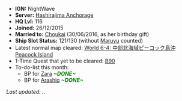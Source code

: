 *'''IGN:''' NightWave
*'''Server:''' [[Servers|Hashirajima Anchorage]]
*'''HQ Lvl:''' 116
*'''Joined:''' 26/12/2015
*'''Married to:''' [[Choukai Kai Ni#Second Upgrade|Choukai]] (30/06/2016, as her birthday gift)
*'''Ship Slot Status:''' 121/130 (without [[Maruyu]] counted)
*Latest normal map cleared: [[Sandbox/World_6/6-4|World 6-4: 中部北海域ピーコック島沖 Peacock Island]]
*1-Time Quest that yet to be cleared: [[Quest#B90|B90]]
*To-do-list this month:
** BP for [[Zara]] '''''<font color=green>~DONE~</font>'''''
** BP for [[Arashio]] '''''<font color=green>~DONE~</font>'''''

{{{!}} class="article-table" border="1" cellpadding="1" cellspacing="1"
{{!}}-
! align=center colspan=2 style="background:#2F2827" {{!}} <font size=4 color=#ffffff> Extra Operations March </font>
{{!}}-
! align=center {{!}} Map
! align=center style="width:35%" {{!}} Status
{{!}}-
{{!}} align="center" height="35px" style="background:#EBE2D3" {{!}} [[file:1-5.png|250px|link=1-5]]
{{!}} align="center" height="35px" style="background:lightgreen" {{!}} <font size=3> '''''Cleared''''' </font>
{{!}}-
{{!}} align="center" height="35px" style="background:#F8F4ED" {{!}} [[file:1-6-0.png|250px|link=1-6]]
{{!}} align="center" height="35px" style="background:#F8F4ED" {{!}} <font size=3 color=red> '''''5/7''''' </font>
{{!}}-
{{!}} align="center" height="35px" style="background:#EBE2D3" {{!}} [[file:2-5-0.png|250px|link=2-5]]
{{!}} align="center" height="35px" style="background:lightgreen" {{!}} <font size=3> '''''Cleared''''' </font>
{{!}}-
{{!}} align="center" height="35px" style="background:#F8F4ED" {{!}} [[file:3-5-0.png|250px|link=3-5]]
{{!}} align="center" height="35px" style="background:lightgreen" {{!}} <font size=3> '''''Cleared''''' </font>
{{!}}-
{{!}} align="center" height="35px" style="background:#EBE2D3" {{!}} [[file:4-5-0.png|250px|link=4-5]]
{{!}} align="center" height="35px" style="background:lightgreen" {{!}} <font size=3> '''''Cleared''''' </font>
{{!}}-
{{!}} align="center" height="35px" style="background:#F8F4ED" {{!}} [[file:5-5.png|250px|link=5-5]]
{{!}} align="center" height="35px" style="background:#F8F4ED" {{!}} <font size=3 color=red> '''''5/5''''' </font>
{{!}}-
{{!}} align="center" height="35px" style="background:#EBE2D3" {{!}} [[file:6-5_icon.png|250px|link=6-5]]
{{!}} align="center" height="35px" style="background:#EBE2D3" {{!}} <font size=3 color=red> '''''6/6''''' </font>
{{!}}}

<div align="left">
''Last updated: {{REVISIONDAY2}}.{{REVISIONMONTH}}.{{REVISIONYEAR}}''
</div>